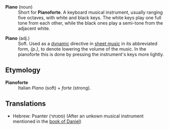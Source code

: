 ;'''Piano''' (noun)
:Short for '''Pianoforte'''.  A keyboard musical instrument, usually ranging five octaves, with white and black keys. The white keys play one full tone from each other, while the black ones play a semi-tone from the adjacent white.  

;'''Piano''' (adj.)
:Soft. Used as a [[w:dynamic|dynamic]] directive in [[w:sheet music|sheet music]] in its abbreviated form, ''{p.}'', to denote lowering the volume of the music. In the pianoforte this is done by pressing the instrument's keys more lightly. 

==Etymology==

;'''Pianoforte'''
:Italian ''Piano'' (soft) + ''forte'' (strong).

==Translations==

*Hebrew: Psanter (פסנתר) (After an unkown musical instrument mentioned in the [[w:book of Daniel|book of Daniel]])